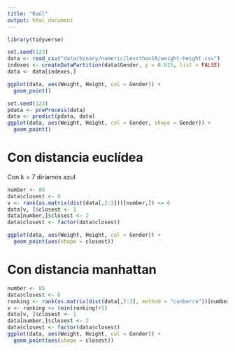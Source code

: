 ```yaml
---
title: "Raúl"
output: html_document
---
```



```r
library(tidyverse)
```

```r
set.seed(123)
data <- read_csv("data/binary/numeric/lessthan10/weight-height.csv")
indexes <- createDataPartition(data$Gender, p = 0.015, list = FALSE)
data <- data[indexes,]
```


```r
ggplot(data, aes(Weight, Height, col = Gender)) + 
  geom_point()
```

```r
set.seed(123)
pdata <- preProcess(data)
data <- predict(pdata, data)
ggplot(data, aes(Weight, Height, col = Gender, shape = Gender)) + 
  geom_point()
```

# Con distancia euclídea

Con k = 7 diríamos azul

```r
number <- 85
data$closest <- 0
v <- rank(as.matrix(dist(data[,2:3]))[number,]) <= 6
data[v, ]$closest <- 1
data[number,]$closest <- 2
data$closest <- factor(data$closest)
```

```r
ggplot(data, aes(Weight, Height, col = Gender)) +
  geom_point(aes(shape = closest))
```

# Con distancia manhattan

```r
number <- 85
data$closest <- 0
ranking <- rank(as.matrix(dist(data[,2:3], method = "canberra"))[number,])
v <- ranking <= (min(ranking)+5)
data[v, ]$closest <- 1
data[number,]$closest <- 2
data$closest <- factor(data$closest)
ggplot(data, aes(Weight, Height, col = Gender)) + 
  geom_point(aes(shape = closest))
```


